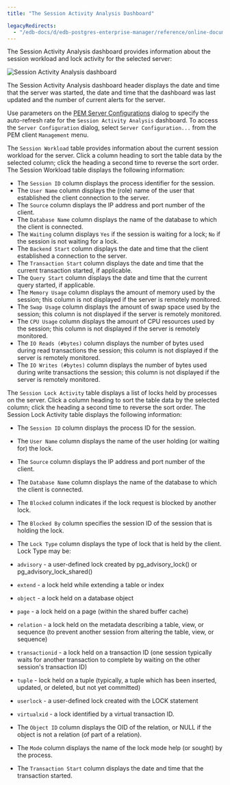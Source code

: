 ```yaml
---
title: "The Session Activity Analysis Dashboard"

legacyRedirects:
  - "/edb-docs/d/edb-postgres-enterprise-manager/reference/online-documentation/8.0/session_activity_analysis_dashboard.html"
---
```


<div id="session_activity_analysis_dashboard" class="registered_link"></div>

The Session Activity Analysis dashboard provides information about the session workload and lock activity for the selected server:

![Session Activity Analysis dashboard](../../images/session_activity_analysis_dashboard.png)

The Session Activity Analysis dashboard header displays the date and time that the server was started, the date and time that the dashboard was last updated and the number of current alerts for the server.

Use parameters on the [PEM Server Configurations](../02_pem_server_config/#pem_server_config) dialog to specify the auto-refresh rate for the `Session Activity Analysis` dashboard. To access the `Server Configuration` dialog, select `Server Configuration...` from the PEM client `Management` menu.

The `Session Workload` table provides information about the current session workload for the server. Click a column heading to sort the table data by the selected column; click the heading a second time to reverse the sort order. The Session Workload table displays the following information:

-   The `Session ID` column displays the process identifier for the session.
-   The `User Name` column displays the (role) name of the user that established the client connection to the server.
-   The `Source` column displays the IP address and port number of the client.
-   The `Database Name` column displays the name of the database to which the client is connected.
-   The `Waiting` column displays `Yes` if the session is waiting for a lock; `No` if the session is not waiting for a lock.
-   The `Backend Start` column displays the date and time that the client established a connection to the server.
-   The `Transaction Start` column displays the date and time that the current transaction started, if applicable.
-   The `Query Start` column displays the date and time that the current query started, if applicable.
-   The `Memory Usage` column displays the amount of memory used by the session; this column is not displayed if the server is remotely monitored.
-   The `Swap Usage` column displays the amount of swap space used by the session; this column is not displayed if the server is remotely monitored.
-   The `CPU Usage` column displays the amount of CPU resources used by the session; this column is not displayed if the server is remotely monitored.
-   The `IO Reads (#bytes)` column displays the number of bytes used during read transactions the session; this column is not displayed if the server is remotely monitored.
-   The `IO Writes (#bytes)` column displays the number of bytes used during write transactions the session; this column is not displayed if the server is remotely monitored.

The `Session Lock Activity` table displays a list of locks held by processes on the server. Click a column heading to sort the table data by the selected column; click the heading a second time to reverse the sort order. The Session Lock Activity table displays the following information:

-   The `Session ID` column displays the process ID for the session.

-   The `User Name` column displays the name of the user holding (or waiting for) the lock.

-   The `Source` column displays the IP address and port number of the client.

-   The `Database Name` column displays the name of the database to which the client is connected.

-   The `Blocked` column indicates if the lock request is blocked by another lock.

-   The `Blocked By` column specifies the session ID of the session that is holding the lock.

-   The `Lock Type` column displays the type of lock that is held by the client. Lock Type may be:

-   `advisory` - a user-defined lock created by pg_advisory_lock() or pg_advisory_lock_shared()

-   `extend` - a lock held while extending a table or index

-   `object` - a lock held on a database object

-   `page` - a lock held on a page (within the shared buffer cache)

-   `relation` - a lock held on the metadata describing a table, view, or sequence (to prevent another session from altering the table, view, or sequence)

-   `transactionid` - a lock held on a transaction ID (one session typically waits for another transaction to complete by waiting on the other session's transaction ID)

-   `tuple` - lock held on a tuple (typically, a tuple which has been inserted, updated, or deleted, but not yet committed)

-   `userlock` - a user-defined lock created with the LOCK statement

-   `virtualxid` - a lock identified by a virtual transaction ID.

-   The `Object ID` column displays the OID of the relation, or NULL if the object is not a relation (of part of a relation).

-   The `Mode` column displays the name of the lock mode help (or sought) by the process.

-   The `Transaction Start` column displays the date and time that the transaction started.
